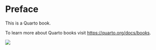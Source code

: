 # Preface {.unnumbered}

This is a Quarto book.

To learn more about Quarto books visit <https://quarto.org/docs/books>.


![](/images/JPEG_example_flower.jpeg)
